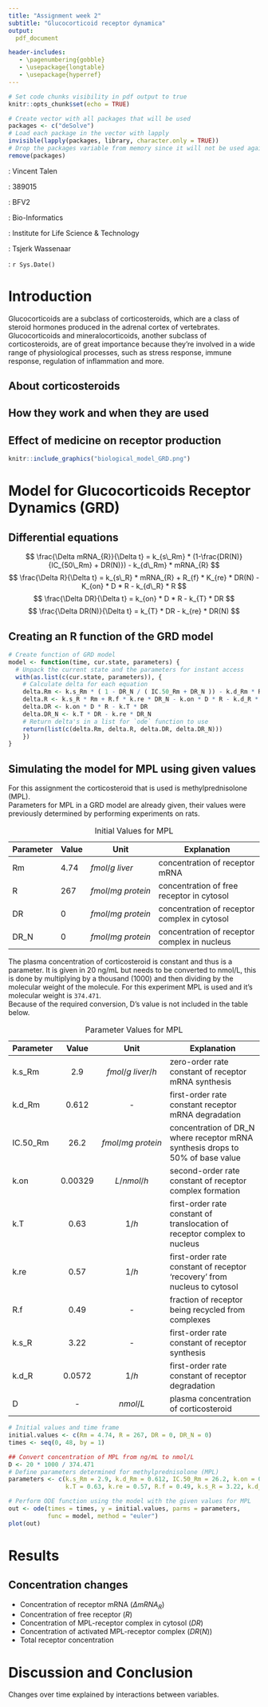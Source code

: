 ```yaml
---
title: "Assignment week 2"
subtitle: "Glucocorticoid receptor dynamica"
output:
  pdf_document

header-includes:
   - \pagenumbering{gobble}
   - \usepackage{longtable}
   - \usepackage{hyperref}
---
```


```r
# Set code chunks visibility in pdf output to true
knitr::opts_chunk$set(echo = TRUE)

# Create vector with all packages that will be used
packages <- c("deSolve")
# Load each package in the vector with lapply
invisible(lapply(packages, library, character.only = TRUE))
# Drop the packages variable from memory since it will not be used again
remove(packages)
```


<!-- (Front page) -->
\vspace{60pt}
\begin{center}
  \includegraphics[width=90mm]{../hanze.png}
\end{center}
\vspace{45pt}

\hfill \textbf{Student}: Vincent Talen  

\hfill \textbf{Student number}: 389015  

\hfill \textbf{Class}: BFV2

\hfill \textbf{Study}: Bio-Informatics

\hfill \textbf{Institute}: Institute for Life Science & Technology

\hfill \textbf{Teacher}: Tsjerk Wassenaar

\hfill \textbf{Date}: `r Sys.Date()`


<!-- (Table of contents) -->
\newpage
\setcounter{secnumdepth}{2}
\tableofcontents
\pagenumbering{arabic}


<!-- (Introduction) -->
\newpage
# Introduction
Glucocorticoids are a subclass of corticosteroids, which are a class of steroid hormones produced in the adrenal cortex of vertebrates. Glucocorticoids and mineralocorticoids, another subclass of corticosteroids, are of great importance because they're involved in a wide range of physiological processes, such as stress response, immune response, regulation of inflammation and more. 

## About corticosteroids
## How they work and when they are used
## Effect of medicine on receptor production

```r
knitr::include_graphics("biological_model_GRD.png")
```


<!-- (Model for glucocorticoids receptor dynamics) -->
\newpage
# Model for Glucocorticoids Receptor Dynamics (GRD)
## Differential equations
$$ \frac{\Delta mRNA_{R}}{\Delta t} = k_{s\_Rm} * (1-\frac{DR(N)}{IC_{50\_Rm} + DR(N)}) - k_{d\_Rm} * mRNA_{R} $$
$$ \frac{\Delta R}{\Delta t} = k_{s\_R} * mRNA_{R} + R_{f} * K_{re} * DR(N) - K_{on} * D * R - k_{d\_R} * R $$
$$ \frac{\Delta DR}{\Delta t} = k_{on} * D * R - k_{T} * DR $$
$$ \frac{\Delta DR(N)}{\Delta t} = k_{T} * DR - k_{re} * DR(N) $$

## Creating an R function of the GRD model
```r
# Create function of GRD model
model <- function(time, cur.state, parameters) {
  # Unpack the current state and the parameters for instant access
  with(as.list(c(cur.state, parameters)), {
    # Calculate delta for each equation
    delta.Rm <- k.s_Rm * ( 1 - DR_N / ( IC.50_Rm + DR_N )) - k.d_Rm * Rm
    delta.R <- k.s_R * Rm + R.f * k.re * DR_N - k.on * D * R - k.d_R * R
    delta.DR <- k.on * D * R - k.T * DR
    delta.DR_N <- k.T * DR - k.re * DR_N
    # Return delta's in a list for `ode` function to use
    return(list(c(delta.Rm, delta.R, delta.DR, delta.DR_N)))
    })
}
```

## Simulating the model for MPL using given values
For this assignment the corticosteroid that is used is methylprednisolone (MPL).  
Parameters for MPL in a GRD model are already given, their values were previously determined by performing experiments on rats.

| Parameter | Value | Unit                       | Explanation
|----       |---    |------                        |--------------------
| Rm        | 4.74  | $fmol/g\ liver$    | concentration of receptor mRNA
| R         | 267   | $fmol/mg\ protein$ | concentration of free receptor in cytosol
| DR        | 0     | $fmol/mg\ protein$ | concentration of receptor complex in cytosol
| DR_N      | 0     | $fmol/mg\ protein$ | concentration of receptor complex in nucleus
Table: Initial Values for MPL

\newpage
The plasma concentration of corticosteroid is constant and thus is a parameter. 
It is given in 20 ng/mL but needs to be converted to nmol/L, this is done by multiplying by a thousand (1000) and then dividing by the molecular weight of the molecule. For this experiment MPL is used and it's molecular weight is `374.471`.  
Because of the required conversion, D's value is not included in the table below.

| Parameter | Value   | Unit               | Explanation
|----       |:---:    |:------:            |--------------------
| k.s_Rm    | 2.9     | $fmol/g\ liver/h$  | zero-order rate constant of receptor mRNA synthesis
| k.d_Rm    | 0.612   | -                  | first-order rate constant receptor mRNA degradation
| IC.50_Rm  | 26.2    | $fmol/mg\ protein$ | concentration of DR_N where receptor mRNA synthesis drops to 50% of base value
| k.on      | 0.00329 | $L/nmol/h$         | second-order rate constant of receptor complex formation
| k.T       | 0.63    | $1/h$              | first-order rate constant of translocation of receptor complex to nucleus
| k.re      | 0.57    | $1/h$              | first-order rate constant of receptor 'recovery' from nucleus to cytosol
| R.f       | 0.49    | -                  | fraction of receptor being recycled from complexes
| k.s_R     | 3.22    | -                  | first-order rate constant of receptor synthesis
| k.d_R     | 0.0572  | $1/h$              | first-order rate constant of receptor degradation
| D         | -       | $nmol/L$           | plasma concentration of corticosteroid
Table: Parameter Values for MPL

```r
# Initial values and time frame
initial.values <- c(Rm = 4.74, R = 267, DR = 0, DR_N = 0)
times <- seq(0, 48, by = 1)

## Convert concentration of MPL from ng/mL to nmol/L
D <- 20 * 1000 / 374.471
# Define parameters determined for methylprednisolone (MPL)
parameters <- c(k.s_Rm = 2.9, k.d_Rm = 0.612, IC.50_Rm = 26.2, k.on = 0.00329, 
                k.T = 0.63, k.re = 0.57, R.f = 0.49, k.s_R = 3.22, k.d_R = 0.0572, D = D)

# Perform ODE function using the model with the given values for MPL
out <- ode(times = times, y = initial.values, parms = parameters, 
           func = model, method = "euler")
plot(out)
```


<!-- (Results) -->
\newpage
# Results
## Concentration changes
- Concentration of receptor mRNA ($\Delta mRNA_{R}$)
- Concentration of free receptor ($R$)
- Concentration of MPL-receptor complex in cytosol ($DR$)
- Concentration of activated MPL-receptor complex ($DR(N)$)
- Total receptor concentration


<!-- (Discussion and Conclusion) -->
\newpage
# Discussion and Conclusion
Changes over time explained by interactions between variables.


<!-- (References) -->
\newpage
\begin{thebibliography}{9}

\bibitem{Wikipedia1}
Barnes, P.J. (2011), \textit{Glucocorticosteroids: current and future directions}, British Journal of Pharmacology, 163: 29-43, \url{https://doi.org/10.1111/j.1476-5381.2010.01199.x} (accessed May 11, 2022).

\end{thebibliography}
